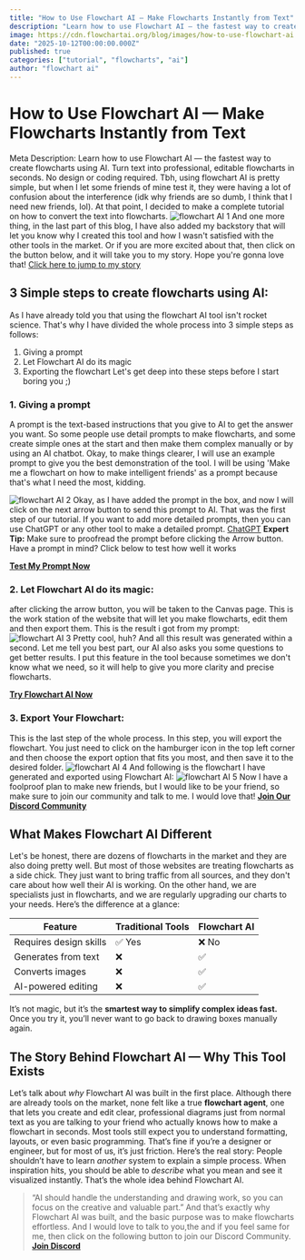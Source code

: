 ```yaml
---
title: "How to Use Flowchart AI — Make Flowcharts Instantly from Text"
description: "Learn how to use Flowchart AI — the fastest way to create flowcharts using AI. Turn text into professional, editable flowcharts in seconds. No design or coding required."
image: https://cdn.flowchartai.org/blog/images/how-to-use-flowchart-ai.webp
date: "2025-10-12T00:00:00.000Z"
published: true
categories: ["tutorial", "flowcharts", "ai"]
author: "flowchart ai"
---
```


# How to Use Flowchart AI — Make Flowcharts Instantly from Text

Meta Description:
Learn how to use Flowchart AI — the fastest way to create flowcharts using AI. Turn text into professional, editable flowcharts in seconds. No design or coding required.
Tbh, using flowchart AI is pretty simple, but when I let some friends of mine test it, they were having a lot of confusion about the interference (idk why friends are so dumb, I think that I need new friends, lol). At that point, I decided to make a complete tutorial on how to convert the text into flowcharts.
![flowchart AI 1](https://cdn.flowchartai.org/flowchart-ai-images/image_1.webp)
And one more thing, in the last part of this blog, I have also added my backstory that will let you know why I created this tool and how I wasn't satisfied with the other tools in the market. Or if you are more excited about that, then click on the button below, and it will take you to my story. Hope you're gonna love that!
[Click here to jump to my story](#the-story-behind-flowchart-ai--why-this-tool-exists)
## 3 Simple steps to create flowcharts using AI:
As I have already told you that using the flowchart AI tool isn't rocket science. That's why I have divided the whole process into 3 simple steps as follows:
1. Giving a prompt
2. Let Flowchart AI do its magic
3. Exporting the flowchart
Let's get deep into these steps before I start boring you ;)
### 1\. Giving a prompt
A prompt is the text-based instructions that you give to AI to get the answer you want. So some people use detail prompts to make flowcharts, and some create simple ones at the start and then make them complex manually or by using an AI chatbot.
Okay, to make things clearer, I will use an example prompt to give you the best demonstration of the tool. I will be using 'Make me a flowchart on how to make intelligent friends' as a prompt because that's what I need the most, kidding.

![flowchart AI 2](https://cdn.flowchartai.org/flowchart-ai-images/image_2.webp)
Okay, as I have added the prompt in the box, and now I will click on the next arrow button to send this prompt to AI.
That was the first step of our tutorial. If you want to add more detailed prompts, then you can use ChatGPT or any other tool to make a detailed prompt.
<a href="https://chat.openai.com" target="_blank" rel="nofollow noopener noreferrer">ChatGPT</a>
**Expert Tip:**
Make sure to proofread the prompt before clicking the Arrow button.
Have a prompt in mind? Click below to test how well it works

**[Test My Prompt Now](https://flowchartai.org)**
### 2\. Let Flowchart AI do its magic:
after clicking the arrow button, you will be taken to the Canvas page. This is the work station of the website that will let you make flowcharts, edit them and then export them.
This is the result i got from my prompt:
![flowchart AI 3](https://cdn.flowchartai.org/flowchart-ai-images/image_3.webp)
Pretty cool, huh? And all this result was generated within a second.
Let me tell you best part, our AI also asks you some questions to get better results. I put this feature in the tool because sometimes we don't know what we need, so it will help to give you more clarity and precise flowcharts.

[**Try Flowchart AI Now**](https://flowchartai.org)
### 3\. Export Your Flowchart:
This is the last step of the whole process. In this step, you will export the flowchart. You just need to click on the hamburger icon in the top left corner and then choose the export option that fits you most, and then save it to the desired folder.
![flowchart AI 4](https://cdn.flowchartai.org/flowchart-ai-images/image_4.webp)
And following is the flowchart I have generated and exported using Flowchart AI:
![flowchart AI 5](https://cdn.flowchartai.org/flowchart-ai-images/image_5.webp)
Now I have a foolproof plan to make new friends, but I would like to be your friend, so make sure to join our community and talk to me. I would love that!
[**Join Our Discord Community**](https://discord.gg/TKc8rP8k)
## **What Makes Flowchart AI Different**
Let's be honest, there are dozens of flowcharts in the market and they are also doing pretty well. But most of those websites are treating flowcharts as a side chick. They just want to bring traffic from all sources, and they don't care about how well their AI is working. On the other hand, we are specialists just in flowcharts, and we are regularly upgrading our charts to your needs.
Here’s the difference at a glance:

| Feature | Traditional Tools | Flowchart AI |
| ---| ---| --- |
| Requires design skills | ✅ Yes | ❌ No |
| Generates from text | ❌ | ✅ |
| Converts images | ❌ | ✅ |
| AI-powered editing | ❌ | ✅ |

It’s not magic, but it’s the **smartest way to simplify complex ideas fast.**
Once you try it, you’ll never want to go back to drawing boxes manually again.
## **The Story Behind Flowchart AI — Why This Tool Exists**
Let’s talk about _why_ Flowchart AI was built in the first place.
Although there are already tools on the market, none felt like a true **flowchart agent**, one that lets you create and edit clear, professional diagrams just from normal text as you are talking to your friend who actually knows how to make a flowchart in seconds.
Most tools still expect you to understand formatting, layouts, or even basic programming. That’s fine if you’re a designer or engineer, but for most of us, it’s just friction.
Here’s the real story:
People shouldn’t have to learn _another_ system to explain a simple process. When inspiration hits, you should be able to _describe_ what you mean and see it visualized instantly.
That’s the whole idea behind Flowchart AI.
> “AI should handle the understanding and drawing work, so you can focus on the creative and valuable part.”
And that’s exactly why Flowchart AI was built, and the basic purpose was to make flowcharts effortless.
And I would love to talk to you,the and if you feel same for me, then click on the following button to join our Discord Community.
[**Join Discord**](https://discord.gg/TKc8rP8k)